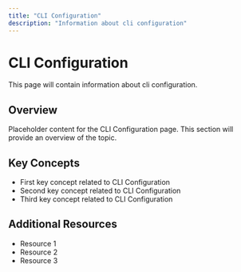 ```yaml
---
title: "CLI Configuration"
description: "Information about cli configuration"
---
```


# CLI Configuration

This page will contain information about cli configuration.

## Overview

Placeholder content for the CLI Configuration page. This section will provide an overview of the topic.

## Key Concepts

- First key concept related to CLI Configuration
- Second key concept related to CLI Configuration
- Third key concept related to CLI Configuration

## Additional Resources

- Resource 1
- Resource 2
- Resource 3
